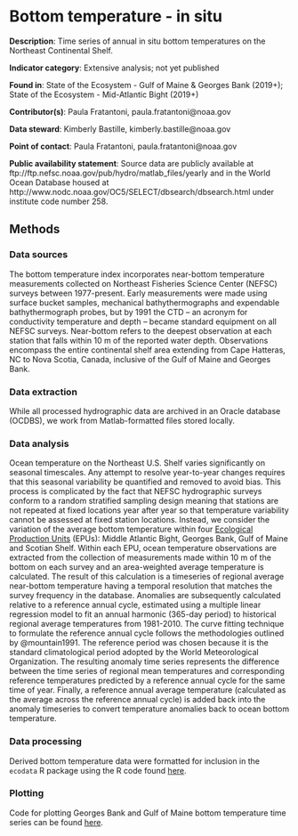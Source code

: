 # Bottom temperature - in situ

**Description**: Time series of annual in situ bottom temperatures on the Northeast Continental Shelf.

**Indicator category**: Extensive analysis; not yet published

**Found in**: State of the Ecosystem - Gulf of Maine & Georges Bank (2019+); State of the Ecosystem - Mid-Atlantic Bight (2019+)

**Contributor(s)**: Paula Fratantoni, paula.fratantoni@noaa.gov

**Data steward**: Kimberly Bastille, kimberly.bastille@noaa.gov

**Point of contact**: Paula Fratantoni, paula.fratantoni@noaa.gov

**Public availability statement**: Source data are publicly available at ftp://ftp.nefsc.noaa.gov/pub/hydro/matlab_files/yearly and in the World Ocean Database housed at  http://www.nodc.noaa.gov/OC5/SELECT/dbsearch/dbsearch.html under institute code number 258.

## Methods

### Data sources

The bottom temperature index incorporates near-bottom temperature measurements collected on Northeast Fisheries Science Center (NEFSC) surveys between 1977-present. Early measurements were made using surface bucket samples, mechanical  bathythermographs and expendable bathythermograph probes, but by 1991 the CTD – an acronym for conductivity temperature and depth – became standard equipment on all NEFSC surveys.  Near-bottom refers to the deepest observation at each station that falls within 10 m of the reported water depth. Observations encompass the entire continental shelf area extending from Cape Hatteras, NC to Nova Scotia, Canada, inclusive of the Gulf of Maine and Georges Bank.

### Data extraction

While all processed hydrographic data are archived in an Oracle database (OCDBS), we work from Matlab-formatted files stored locally. 

### Data analysis

Ocean temperature on the Northeast U.S. Shelf varies significantly on seasonal timescales.  Any attempt to resolve year-to-year changes requires that this seasonal variability be quantified and removed to avoid bias. This process is complicated by the fact that NEFSC hydrographic surveys conform to a random stratified sampling design meaning that stations are not repeated at fixed locations year after year so that temperature variability cannot be assessed at fixed station locations. Instead, we consider the variation of the average bottom temperature within four [Ecological Production Units](#epu) (EPUs): Middle Atlantic Bight, Georges Bank, Gulf of Maine and Scotian Shelf. Within each EPU, ocean temperature observations are extracted from the collection of measurements made within 10 m of the bottom on each survey and an area-weighted average temperature is calculated. The result of this calculation is a timeseries of regional average near-bottom temperature having a temporal resolution that matches the survey frequency in the database. Anomalies are subsequently calculated relative to a reference annual cycle, estimated using a multiple linear regression model to fit an annual harmonic (365-day period) to historical regional average temperatures from 1981-2010.  The curve fitting technique to formulate the reference annual cycle follows the methodologies outlined by @mountain1991.  The reference period was chosen because it is the standard climatological period adopted by the World Meteorological Organization. The resulting anomaly time series represents the difference between the time series of regional mean temperatures and corresponding reference temperatures predicted by a reference annual cycle for the same time of year. Finally, a reference annual average temperature (calculated as the average across the reference annual cycle) is added back into the anomaly timeseries to convert temperature anomalies back to ocean bottom temperature.


### Data processing

Derived bottom temperature data were formatted for inclusion in the `ecodata` R package using the R code found [here](https://github.com/NOAA-EDAB/ecodata/blob/master/data-raw/get_bottom_temp.R). 

### Plotting

Code for plotting Georges Bank and Gulf of Maine bottom temperature time series can be found [here](https://github.com/NOAA-EDAB/ecodata/blob/master/chunk-scripts/LTL.Rmd-NE-bottom-temp-insituglorys.R). 

```r

```
